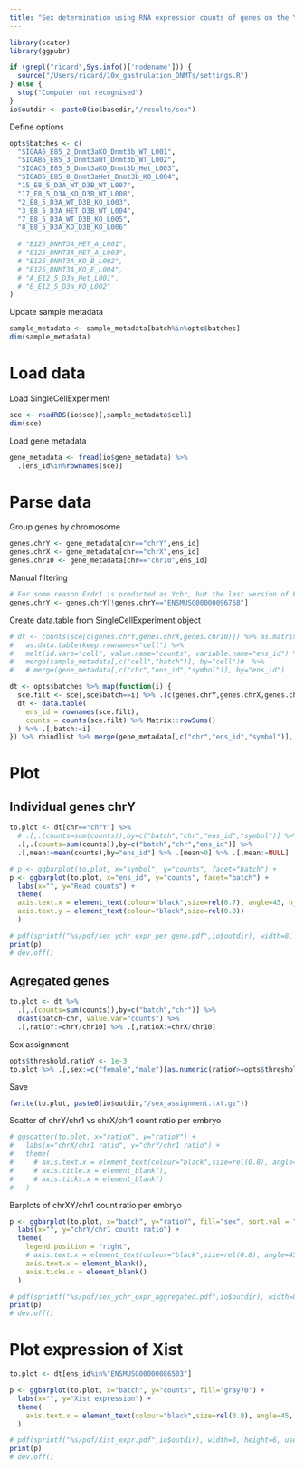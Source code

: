 ```yaml
---
title: "Sex determination using RNA expression counts of genes on the Y chromosome."
---
```


```r
library(scater)
library(ggpubr)
```

```r
if (grepl("ricard",Sys.info()['nodename'])) {
  source("/Users/ricard/10x_gastrulation_DNMTs/settings.R")
} else {
  stop("Computer not recognised")
}
io$outdir <- paste0(io$basedir,"/results/sex")
```

Define options
```r
opts$batches <- c(
  "SIGAA6_E85_2_Dnmt3aKO_Dnmt3b_WT_L001", 
  "SIGAB6_E85_3_Dnmt3aWT_Dnmt3b_WT_L002", 
  "SIGAC6_E85_5_Dnmt3aKO_Dnmt3b_Het_L003", 
  "SIGAD6_E85_8_Dnmt3aHet_Dnmt3b_KO_L004",
  "15_E8_5_D3A_WT_D3B_WT_L007",
  "17_E8_5_D3A_KO_D3B_WT_L008",
  "2_E8_5_D3A_WT_D3B_KO_L003",
  "3_E8_5_D3A_HET_D3B_WT_L004",
  "7_E8_5_D3A_WT_D3B_KO_L005",
  "8_E8_5_D3A_KO_D3B_KO_L006"
  
  # "E125_DNMT3A_HET_A_L001", 
  # "E125_DNMT3A_HET_A_L003", 
  # "E125_DNMT3A_KO_B_L002", 
  # "E125_DNMT3A_KO_E_L004", 
  # "A_E12_5_D3a_Het_L001",
  # "B_E12_5_D3a_KO_L002"
)
```

Update sample metadata
```r
sample_metadata <- sample_metadata[batch%in%opts$batches]
dim(sample_metadata)
```


# Load data

Load SingleCellExperiment
```r
sce <- readRDS(io$sce)[,sample_metadata$cell]
dim(sce)
```

Load gene metadata
```r
gene_metadata <- fread(io$gene_metadata) %>% 
  .[ens_id%in%rownames(sce)]
```

# Parse data

Group genes by chromosome
```r
genes.chrY <- gene_metadata[chr=="chrY",ens_id]
genes.chrX <- gene_metadata[chr=="chrX",ens_id]
genes.chr10 <- gene_metadata[chr=="chr10",ens_id]
```

Manual filtering
```r
# For some reason Erdr1 is predicted as Ychr, but the last version of ENSEMBL is in the Xchr
genes.chrY <- genes.chrY[!genes.chrY=="ENSMUSG00000096768"]
```


Create data.table from SingleCellExperiment object
```r
# dt <- counts(sce[c(genes.chrY,genes.chrX,genes.chr10)]) %>% as.matrix %>% t %>%
#   as.data.table(keep.rownames="cell") %>% 
#   melt(id.vars="cell", value.name="counts", variable.name="ens_id") %>%
#   merge(sample_metadata[,c("cell","batch")], by="cell")#  %>%
#   # merge(gene_metadata[,c("chr","ens_id","symbol")], by="ens_id")
```

```r
dt <- opts$batches %>% map(function(i) {
  sce.filt <- sce[,sce$batch==i] %>% .[c(genes.chrY,genes.chrX,genes.chr10),]
  dt <- data.table(
    ens_id = rownames(sce.filt),
    counts = counts(sce.filt) %>% Matrix::rowSums()
  ) %>% .[,batch:=i]
}) %>% rbindlist %>% merge(gene_metadata[,c("chr","ens_id","symbol")], by="ens_id")
```

# Plot

## Individual genes chrY

```r
to.plot <- dt[chr=="chrY"] %>% 
  # .[,.(counts=sum(counts)),by=c("batch","chr","ens_id","symbol")] %>%
  .[,.(counts=sum(counts)),by=c("batch","chr","ens_id")] %>%
  .[,mean:=mean(counts),by="ens_id"] %>% .[mean>0] %>% .[,mean:=NULL]
```


```r
# p <- ggbarplot(to.plot, x="symbol", y="counts", facet="batch") +
p <- ggbarplot(to.plot, x="ens_id", y="counts", facet="batch") +
  labs(x="", y="Read counts") +
  theme(
  axis.text.x = element_text(colour="black",size=rel(0.7), angle=45, hjust=1, vjust=1),
  axis.text.y = element_text(colour="black",size=rel(0.8))
  )

# pdf(sprintf("%s/pdf/sex_ychr_expr_per_gene.pdf",io$outdir), width=8, height=6, useDingbats = F)
print(p)
# dev.off()
```

## Agregated genes

```r
to.plot <- dt %>% 
  .[,.(counts=sum(counts)),by=c("batch","chr")] %>%
  dcast(batch~chr, value.var="counts") %>%
  .[,ratioY:=chrY/chr10] %>% .[,ratioX:=chrX/chr10]
```

Sex assignment
```r
opts$threshold.ratioY <- 1e-3 
to.plot %>% .[,sex:=c("female","male")[as.numeric(ratioY>=opts$threshold.ratioY)+1]]
```

Save
```r
fwrite(to.plot, paste0(io$outdir,"/sex_assignment.txt.gz"))
```


Scatter of chrY/chr1 vs chrX/chr1 count ratio per embryo
```r
# ggscatter(to.plot, x="ratioX", y="ratioY") +
#   labs(x="chrX/chr1 ratio", y="chrY/chr1 ratio") +
#   theme(
#     # axis.text.x = element_text(colour="black",size=rel(0.8), angle=45, hjust=1, vjust=1),
#     # axis.title.x = element_blank(),
#     # axis.ticks.x = element_blank()
#   )
```

Barplots of chrXY/chr1 count ratio per embryo
```r
p <- ggbarplot(to.plot, x="batch", y="ratioY", fill="sex", sort.val = "asc", palette="Dark2") +
  labs(x="", y="chrY/chr1 counts ratio") +
  theme(
    legend.position = "right",
    # axis.text.x = element_text(colour="black",size=rel(0.8), angle=45, hjust=1, vjust=1),
    axis.text.x = element_blank(),
    axis.ticks.x = element_blank()
  )

# pdf(sprintf("%s/pdf/sex_ychr_expr_aggregated.pdf",io$outdir), width=8, height=6, useDingbats = F)
print(p)
# dev.off()
```

# Plot expression of Xist

```r
to.plot <- dt[ens_id%in%"ENSMUSG00000086503"]

p <- ggbarplot(to.plot, x="batch", y="counts", fill="gray70") +
  labs(x="", y="Xist expression") +
  theme(
    axis.text.x = element_text(colour="black",size=rel(0.8), angle=45, hjust=1, vjust=1),
  )

# pdf(sprintf("%s/pdf/Xist_expr.pdf",io$outdir), width=8, height=6, useDingbats = F)
print(p)
# dev.off()
```

